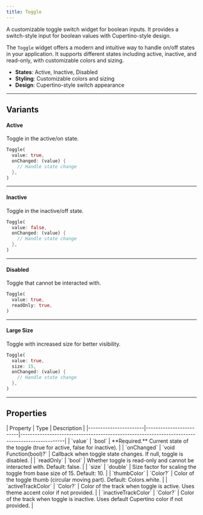 ```yaml
---
title: Toggle
---
```



A customizable toggle switch widget for boolean inputs. It provides a switch-style input for boolean values with Cupertino-style design.

The `Toggle` widget offers a modern and intuitive way to handle on/off states in your application. It supports different states including active, inactive, and read-only, with customizable colors and sizing.

- **States**: Active, Inactive, Disabled
- **Styling**: Customizable colors and sizing
- **Design**: Cupertino-style switch appearance

---

## Variants

#### Active
Toggle in the active/on state.

<Preview src="toggle?style=active">

```dart
Toggle(
  value: true,
  onChanged: (value) {
    // Handle state change
  },
)
```

</Preview>

---

#### Inactive
Toggle in the inactive/off state.

<Preview src="toggle?style=inactive">

```dart
Toggle(
  value: false,
  onChanged: (value) {
    // Handle state change
  },
)
```

</Preview>

---

#### Disabled
Toggle that cannot be interacted with.

<Preview src="toggle?style=disabled">

```dart
Toggle(
  value: true,
  readOnly: true,
)
```

</Preview>

---

#### Large Size
Toggle with increased size for better visibility.

<Preview src="toggle?style=large">

```dart
Toggle(
  value: true,
  size: 15,
  onChanged: (value) {
    // Handle state change
  },
)
```

</Preview>

---

## Properties

<div class="docs-table">
| Property              | Type                    | Description                                                                                    |
|-----------------------|-------------------------|------------------------------------------------------------------------------------------------|
| `value`               | `bool`                  | **Required.** Current state of the toggle (true for active, false for inactive).               |
| `onChanged`           | `void Function(bool)?`  | Callback when toggle state changes. If null, toggle is disabled.                               |
| `readOnly`            | `bool`                  | Whether toggle is read-only and cannot be interacted with. Default: false.                     |
| `size`                | `double`                | Size factor for scaling the toggle from base size of 15. Default: 10.                          |
| `thumbColor`          | `Color?`                | Color of the toggle thumb (circular moving part). Default: Colors.white.                       |
| `activeTrackColor`    | `Color?`                | Color of the track when toggle is active. Uses theme accent color if not provided.             |
| `inactiveTrackColor`  | `Color?`                | Color of the track when toggle is inactive. Uses default Cupertino color if not provided.      |
</div>

